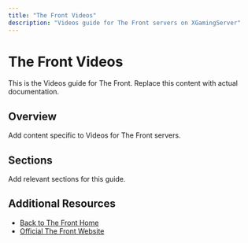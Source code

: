 ```yaml
---
title: "The Front Videos"
description: "Videos guide for The Front servers on XGamingServer"
---
```


# The Front Videos

This is the Videos guide for The Front. Replace this content with actual documentation.

## Overview

Add content specific to Videos for The Front servers.

## Sections

Add relevant sections for this guide.

## Additional Resources

- [Back to The Front Home](./index)
- [Official The Front Website](https://example.com)
